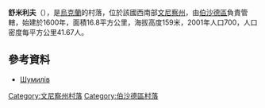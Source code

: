 {{coord|48|28|33|N|29|40|44|E|scale:30000|display=title}}

'''舒米利夫'''（{{lang-uk|Шумилів}}），是[[烏克蘭|烏克蘭]]的村落，位於該國西南部[[文尼察州|文尼察州]]，由[[伯沙德區|伯沙德區]]負責管轄，始建於1600年，面積16.8平方公里，海拔高度159米，2001年人口700，人口密度每平方公里41.67人。

==參考資料==
* [http://w1.c1.rada.gov.ua/pls/z7503/A005?rdat1=01.04.2014&rf7571=1477 Шумилів]

[[Category:文尼察州村落|Category:文尼察州村落]]
[[Category:伯沙德區村落|Category:伯沙德區村落]]


{{Vinnytsia-geo-stub}}